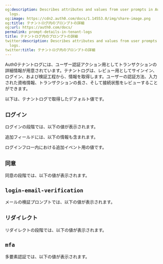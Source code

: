 ```yaml
---
og:description: Describes attributes and values from user prompts in Auth0 tenant
  logs.
og:image: https://cdn2.auth0.com/docs/1.14553.0/img/share-image.png
og:title: テナントログ内のプロンプトの詳細
og:url: https://auth0.com/docs/
permalink: prompt-details-in-tenant-logs
title: テナントログ内のプロンプトの詳細
twitter:description: Describes attributes and values from user prompts in Auth0 tenant
  logs.
twitter:title: テナントログ内のプロンプトの詳細
---
```


Auth0テナントログには、ユーザー認証アクション用としてトランザクションの詳細情報が用意されています。テナントログは、レビュー用としてサインイン、ログイン、および検証工程から、情報を取得します。ユーザーの認証方法、入力された資格情報、トランザクションの長さ、そして接続状態をレビューすることができます。

以下は、テナントログで取得したデフォルト値です。



## `ログイン`

ログインの段階では、以下の値が表示されます。



追加フィールドには、以下の情報も含まれます。



ログインフロー内における追加イベント用の値です。



## `同意`

同意の段階では、以下の値が表示されます。



## `login-email-verification`

メールの検証プロンプトでは、以下の値が表示されます。



## `リダイレクト`

リダイレクトの段階では、以下の値が表示されます。



## `mfa`

多要素認証では、以下の値が表示されます。